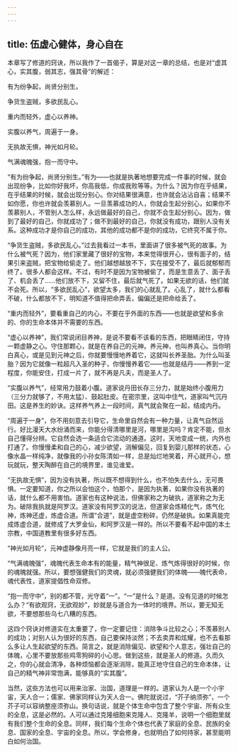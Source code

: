 ```yaml
---
---
---
```

title: 伍虚心健体，身心自在
---




本章写了修道的窍诀，所以我作了一首偈子，算是对这一章的总结，也是对“虚其心，实其腹，弱其志，强其骨”的解述：

有为纷争起，尚贤分别生。

争货生盗贼，多欲民乱心。

重内而轻外，虚心以养神。

实腹以养气，周遍于一身。

无执故无惧，神光如月轮。

气满魂魄强，抱一而守中。

“有为纷争起，尚贤分别生。”有为——也就是执著地想要完成一件事的时候，就会出现纷争，比如你好我坏，你高我低，你成我败等等。为什么？因为你在乎结果，在乎结果的时候，就会出现分别心。你对结果很满意，也许就会沾沾自喜；结果不如你愿，你也许就会羡慕别人。一旦羡慕成功的人，你就会生起分别心，如果你不羡慕别人，不管别人怎么样，永远做最好的自己，你就不会生起分别心。因为，做到了最好的自己，你就成功了；做不到最好的自己，你就没有成功，跟别人没有关系。这种成功才是你自己的成功，其他的成功都不是你的成功，它终究不属于你。

“争货生盗贼，多欲民乱心。”过去我看过一本书，里面讲了很多被气死的故事。为什么被气死？因为，他们家里藏了很好的宝物，本来觉得很开心，很有面子的，结果引来盗贼，把宝物给偷走了。他们越想越放不下，实在接受不了，最后就郁郁而终了。很多人都会这样。不过，有时不是因为宝物被偷了，而是生意丢了、面子丢了、机会丢了……他们放不下，又留不住，最后就气死了。如果无欲的话，他们就不会死。所以，“多欲民乱心”，欲望太多，我们的心就乱了。心乱了，就什么都看不破，什么都放不下，明知道不值得把命弄丢，偏偏还是把命给丢了。

“重内而轻外”，要看重自己的内心，不要在乎外面的东西——也就是欲望和多余的、你的生命本体并不需要的东西。

“虚心以养神”，我们常说闭目养神，是说不要看不该看的东西，把眼睛闭住，守持一颗虚静之心。守住那颗心，就是在养自己的元神。养元神，也叫养真心。当你明白真心，或是见到元神之后，你就要慢慢地养着它，这就叫长养圣胎。为什么叫圣胎？因为它就像一粒超凡入圣的种子，你慢慢养着它——也就是结丹——养到一定程度，你能安住，打成一片了，就不再是凡夫，而是圣人了。

“实腹以养气”，经常用力鼓着小腹。道家说丹田长存三分力，就是始终小腹用力（三分力就够了，不用太猛）、鼓起肚皮。在密宗里，这叫中住气，道家叫气沉丹田。这是养生的妙诀。这样养气养上一段时间，真气就会聚在一起，结成内丹。

“周遍于一身”，你不用刻意去引导它，生命里自然会有一种力量，让真气自然运行。好比漫天大水纷涌而来，你能分得清哪里是河，哪里是沟吗？肯定不能，但水自己懂得分辨。它自然会选一条适合它流动的通道。这时，天地变成一统，内外也打通了。你慢慢柔和自己的心，减少欲望，消解偏见，回复到婴儿那样的状态，心像水晶一样纯净，就像我的小孙女陈清如一样，总是灿烂地笑着，开心就开心，想玩就玩，整天陶醉在自己的境界里，谁见谁爱。

“无执故无惧”，因为没有执著，所以既不想得到什么，也不怕失去什么，无可畏惧。一定要知道，你之所以会怕这个，怕那个，是因为执著，如果你没有执著的话，就什么都不用害怕。道家也有这种说法，但佛家称之为破执，道家称之为无为。破除我执就是阿罗汉。道家没有阿罗汉的说法，但道家会炼精化气，炼气化神，炼神还虚，炼虚合道。所谓“合道”，就是虚空粉碎，仍然是破执。如果真能完成炼虚合道，就修成了大罗金仙，和阿罗汉是一样的。所以不要看不起中国的本土宗教，中国道教里有很多好东西。

“神光如月轮”，元神虚静像月亮一样，它就是我们的主人公。

“气满魂魄强”，魂魄代表生命本有的能量，精气神很足、炼气炼得很好的时候，你的魂魄就强。所以，要想强健我们的灵魂，就必须强健我们的体魄——魄代表命，魂代表性，道家提倡性命双修。

“抱一而守中”，别的都不管，光守着“一”。“一”是什么？是道。没有见道的时候怎么办？“有欲观窍，无欲观妙”，妙就是与道合为一体时的境界。所以，要无知无欲，不要想那些乌七八糟的东西。

这四个窍诀对修道实在太重要了，你一定要记住：消除争斗比较之心；不羡慕别人的成功；对别人认为很好的东西，自己要保持淡然；不去卖弄和炫耀，也不去看那么多让人生起欲望的东西。简言之，就是消除偏见、欲望和个人意志，强壮自己的体魄，心里不要放那些鸡零狗碎的小心思。做到这些，就是圣人的修道。久而久之，你的心就会清净，各种烦恼都会逐渐消除，能真正地守住自己的生命本体，让自己的精气神非常饱满，能够真的“实其腹”。

当然，这些方法也可以用来治家、治国，道理是一样的。道家认为人是一个小宇宙，天人合一；儒家、佛家同样认为天人合一。佛陀就说过，“芥子纳须弥”，一个芥子可以容纳整座须弥山。换句话说，就是个体生命中包含了整个宇宙、所有众生的全息，这是必然的。人可以通过克隆细胞来克隆人、克隆羊，说明一个细胞里就有我们整个生命的全息。同样，我们每个生命个体也代表了家庭的全息、民族的全息、国家的全息、宇宙的全息。所以，学会修身，也就明白了如何持家，甚至能明白如何治国。